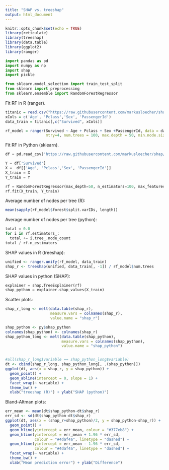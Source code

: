 ```yaml
---
title: "SHAP vs. treeshap"
output: html_document
---
```


```r
knitr::opts_chunk$set(echo = TRUE)
library(reticulate)
library(treeshap)
library(data.table)
library(ggplot2)
library(ranger)
```

```python
import pandas as pd
import numpy as np
import shap
import pickle

from sklearn.model_selection import train_test_split
from sklearn import preprocessing
from sklearn.ensemble import RandomForestRegressor
```

Fit RF in R (ranger).
```r
titanic = read.csv("https://raw.githubusercontent.com/markusloecher/shap/master/Explore/titanicnoMissingAge.csv")
xCols = c('Age', 'Pclass','Sex', 'PassengerId')
data_train = titanic[,c("Survived", xCols)]

rf_model = ranger(Survived ~ Age + Pclass + Sex +PassengerId, data = data_train, 
                  mtry=4, num.trees = 100, max.depth = 50, min.node.size = 1)

```

Fit RF in Python (sklearn).
```python
df = pd.read_csv('https://raw.githubusercontent.com/markusloecher/shap/master/Explore/titanicnoMissingAge.csv') # Load the data

Y = df['Survived']
X =  df[['Age', 'Pclass','Sex', 'PassengerId']]
X_train = X
Y_train = Y

rf = RandomForestRegressor(max_depth=50, n_estimators=100, max_features=4)
rf.fit(X_train, Y_train)
```

Average number of nodes per tree (R):
```r
mean(sapply(rf_model$forest$split.varIDs, length))
```

Average number of nodes per tree (python):
```python
total = 0.0
for i in rf.estimators_:
  total += i.tree_.node_count
total / rf.n_estimators
```

SHAP values in R (treeshap):
```r
unified <- ranger.unify(rf_model, data_train)
shap_r <- treeshap(unified, data_train[, -1]) / rf_model$num.trees
```

SHAP values in python (SHAP):
```python
explainer = shap.TreeExplainer(rf)
shap_python = explainer.shap_values(X_train)
```

Scatter plots:
```r
shap_r_long <- melt(data.table(shap_r),
                    measure.vars = colnames(shap_r), 
                    value.name = "shap_r")

shap_python <- py$shap_python
colnames(shap_python) <- colnames(shap_r)
shap_python_long <- melt(data.table(shap_python),
                         measure.vars = colnames(shap_python), 
                         value.name = "shap_python")


#all(shap_r_long$variable == shap_python_long$variable)
dt <- cbind(shap_r_long, shap_python_long[, .(shap_python)])
ggplot(dt, aes(x = shap_r, y = shap_python)) +
  geom_point() +
  geom_abline(intercept = 0, slope = 1) +
  facet_wrap(~ variable) +
  theme_bw() + 
  xlab("treeshap (R)") + ylab("SHAP (python)")
```

Bland-Altman plots:
```r
err_mean <- mean(dt$shap_python-dt$shap_r)
err_sd <- sd(dt$shap_python-dt$shap_r)
ggplot(dt, aes(x = (shap_r+shap_python)/2, y = shap_python-shap_r)) +
  geom_point() + 
  geom_hline(yintercept = err_mean, colour = "#377eb8") + 
  geom_hline(yintercept = err_mean + 1.96 * err_sd, 
             colour = "#4daf4a", linetype = "dashed") + 
  geom_hline(yintercept = err_mean - 1.96 * err_sd, 
             colour = "#4daf4a", linetype = "dashed") + 
  facet_wrap(~ variable) +
  theme_bw() + 
  xlab("Mean prediction error") + ylab("Difference")
```


